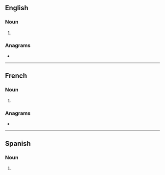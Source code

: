 {{also|claqués}}
==English==

===Noun===
{{head|en|noun form}}

# {{plural of|claque|lang=en}}

===Anagrams===
* {{anagrams|en|a=acelqsu|calques}}

----

==French==

===Noun===
{{head|fr|noun plural form|g=f|g2=m}}

# {{plural of|claque|lang=fr}}

===Anagrams===
* {{l|fr|calques}}

----

==Spanish==

===Noun===
{{head|es|noun form|g=m-p}}

# {{plural of|clac|lang=es}}